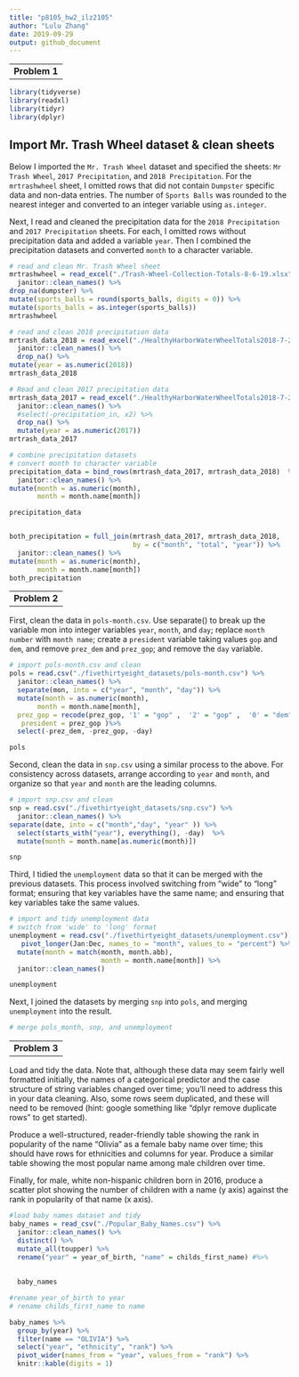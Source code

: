 ```yaml
---
title: "p8105_hw2_ilz2105"
author: "Lulu Zhang"
date: 2019-09-29
output: github_document
---
```


--
__Problem 1__
--


```r
library(tidyverse)
library(readxl)
library(tidyr)
library(dplyr)
```


## Import Mr. Trash Wheel dataset & clean sheets 

Below I imported the `Mr. Trash Wheel` dataset and specified the sheets: `Mr Trash Wheel`, `2017 Precipitation`, 
and `2018 Precipitation`. For the `mrtrashwheel` sheet, I omitted rows that did not contain `Dumpster` specific data 
and non-data entries. The number of `Sports Balls` was rounded to the nearest integer and converted to 
an integer variable using `as.integer`. 

Next, I read and cleaned the precipitation data for the `2018 Precipitation` and `2017 Precipitation` sheets. 
For each, I omitted rows without precipitation data and added a variable `year`. Then I combined the precipitation 
datasets and converted `month` to a character variable. 

```r
# read and clean Mr. Trash Wheel sheet
mrtrashwheel = read_excel("./Trash-Wheel-Collection-Totals-8-6-19.xlsx", 1, col_names = TRUE) %>% 
  janitor::clean_names() %>% 
drop_na(dumpster) %>% 
mutate(sports_balls = round(sports_balls, digits = 0)) %>%  
mutate(sports_balls = as.integer(sports_balls))
mrtrashwheel

# read and clean 2018 precipitation data
mrtrash_data_2018 = read_excel("./HealthyHarborWaterWheelTotals2018-7-28.xlsx", sheet = "2018 Precipitation", skip = 1 ) %>% 
  janitor::clean_names() %>%
  drop_na() %>% 
mutate(year = as.numeric(2018))
mrtrash_data_2018

# Read and clean 2017 precipitation data
mrtrash_data_2017 = read_excel("./HealthyHarborWaterWheelTotals2018-7-28.xlsx", sheet = "2017 Precipitation", na = "NA" , skip = 1) %>% 
  janitor::clean_names() %>%
  #select(-precipitation_in, x2) %>% 
  drop_na() %>% 
  mutate(year = as.numeric(2017))
mrtrash_data_2017

# combine precipitation datasets
# convert month to character variable
precipitation_data = bind_rows(mrtrash_data_2017, mrtrash_data_2018)  %>% 
  janitor::clean_names() %>% 
mutate(month = as.numeric(month),
       month = month.name[month])

precipitation_data


both_precipitation = full_join(mrtrash_data_2017, mrtrash_data_2018, 
                               by = c("month", "total", "year")) %>% 
  janitor::clean_names() %>% 
mutate(month = as.numeric(month),
       month = month.name[month])
both_precipitation
```

--
__Problem 2__
--

First, clean the data in `pols-month.csv`. Use separate() to break up the variable mon into integer variables 
`year`, `month`, and `day`; replace `month number` with `month name`; create a `president` variable taking values 
`gop` and `dem`, and remove `prez_dem` and `prez_gop`; and remove the `day` variable.

```r
# import pols-month.csv and clean
pols = read.csv("./fivethirtyeight_datasets/pols-month.csv") %>% 
  janitor::clean_names() %>% 
  separate(mon, into = c("year", "month", "day")) %>% 
  mutate(month = as.numeric(month),
       month = month.name[month],
  prez_gop = recode(prez_gop, '1' = "gop" ,  '2' = "gop" ,  '0' = "dem" ),
   president = prez_gop )%>% 
  select(-prez_dem, -prez_gop, -day)

pols
```

Second, clean the data in `snp.csv` using a similar process to the above. For consistency across datasets, 
arrange according to `year` and `month`, and organize so that `year` and `month` are the leading columns.


```r
# import snp.csv and clean
snp = read.csv("./fivethirtyeight_datasets/snp.csv") %>% 
  janitor::clean_names() %>% 
separate(date, into = c("month","day", "year" )) %>% 
  select(starts_with("year"), everything(), -day)  %>% 
  mutate(month = month.name[as.numeric(month)]) 

snp
```

Third, I tidied the `unemployment` data so that it can be merged with the previous datasets. This process involved 
switching from “wide” to “long” format; ensuring that key variables have the same name; and ensuring that key variables take the same values.

```r

# import and tidy unemployment data 
# switch from 'wide' to 'long' format
unemployment = read.csv("./fivethirtyeight_datasets/unemployment.csv")  %>% 
   pivot_longer(Jan:Dec, names_to = "month", values_to = "percent") %>% 
  mutate(month = match(month, month.abb),
                       month = month.name[month]) %>% 
  janitor::clean_names()

unemployment

```

Next, I joined the datasets by merging `snp` into `pols`, and merging `unemployment` into the result.

```r

# merge pols_month, snp, and unemployment

```




--
__Problem 3__
--

Load and tidy the data. Note that, although these data may seem fairly well formatted initially, 
the names of a categorical predictor and the case structure of string variables changed over time; 
you’ll need to address this in your data cleaning. Also, some rows seem duplicated, and these will 
need to be removed (hint: google something like “dplyr remove duplicate rows” to get started).

Produce a well-structured, reader-friendly table showing the rank in popularity of the name “Olivia” 
as a female baby name over time; this should have rows for ethnicities and columns for year. Produce 
a similar table showing the most popular name among male children over time.

Finally, for male, white non-hispanic children born in 2016, produce a scatter plot showing the number of 
children with a name (y axis) against the rank in popularity of that name (x axis).
```r

#load baby names dataset and tidy
baby_names = read_csv("./Popular_Baby_Names.csv") %>% 
  janitor::clean_names() %>% 
  distinct() %>% 
  mutate_all(toupper) %>% 
  rename("year" = year_of_birth, "name" = childs_first_name) #%>% 
  
  
  baby_names

#rename year_of_birth to year
# rename childs_first_name to name
```

```r
baby_names %>% 
  group_by(year) %>% 
  filter(name == "OLIVIA") %>% 
  select("year", "ethnicity", "rank") %>% 
  pivot_wider(names_from = "year", values_from = "rank") %>% 
  knitr::kable(digits = 1)
```



 

